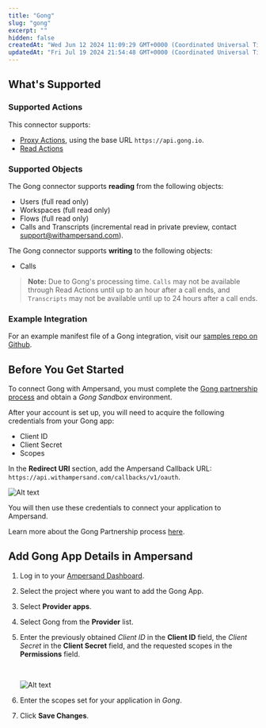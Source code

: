 ```yaml
---
title: "Gong"
slug: "gong"
excerpt: ""
hidden: false
createdAt: "Wed Jun 12 2024 11:09:29 GMT+0000 (Coordinated Universal Time)"
updatedAt: "Fri Jul 19 2024 21:54:48 GMT+0000 (Coordinated Universal Time)"
---
```

## What's Supported

### Supported Actions

This connector supports:
- [Proxy Actions](/proxy-actions), using the base URL `https://api.gong.io`.
- [Read Actions](/read-actions)

### Supported Objects

The Gong connector supports **reading** from the following objects:
- Users (full read only)
- Workspaces (full read only)
- Flows (full read only)
- Calls and Transcripts (incremental read in private preview, contact support@withampersand.com).

The Gong connector supports **writing** to the following objects:
- Calls

> **Note:** Due to Gong's processing time. `Calls` may not be available through Read Actions until up to an hour after a call ends, and `Transcripts` may not be available until up to 24 hours after a call ends.

### Example Integration

For an example manifest file of a Gong integration, visit our [samples repo on Github](https://github.com/amp-labs/samples/blob/main/gong/amp.yaml).

## Before You Get Started

To connect Gong with Ampersand, you must complete the [Gong partnership process](https://www.gong.io/partners/) and obtain a _Gong Sandbox_ environment. 

After your account is set up, you will need to acquire the following credentials from your Gong app:

- Client ID
- Client Secret
- Scopes

In the **Redirect URI** section, add the Ampersand Callback URL: `https://api.withampersand.com/callbacks/v1/oauth`.

![Alt text](/images/provider-guides/gong_redirect_uri.png)

You will then use these credentials to connect your application to Ampersand.

Learn more about the Gong Partnership process [here](https://help.gong.io/docs/how-to-use-the-gong-developers-hub).

## Add Gong App Details in Ampersand

1. Log in to your [Ampersand Dashboard](https://dashboard.withampersand.com).

2. Select the project where you want to add the Gong App.

3. Select **Provider apps**.

4. Select Gong from the **Provider** list.

5. Enter the previously obtained _Client ID_ in the **Client ID** field, the _Client Secret_ in the **Client Secret** field, and the requested scopes in the **Permissions** field.

   <br />

   ![Alt text](/images/provider-guides/00ebe8e-gong.gif)

6. Enter the scopes set for your application in _Gong_.


8. Click **Save Changes**.
